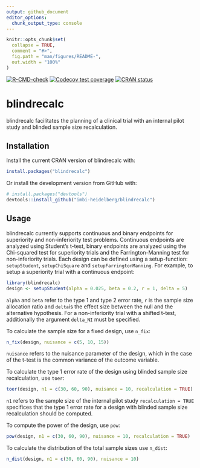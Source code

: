 ```yaml
---
output: github_document
editor_options: 
  chunk_output_type: console
---
```


<!-- README.md is generated from README.Rmd. Please edit that file -->

```r
knitr::opts_chunk$set(
  collapse = TRUE,
  comment = "#>",
  fig.path = "man/figures/README-",
  out.width = "100%"
)
```

<!-- badges: start -->
[![R-CMD-check](https://github.com/imbi-heidelberg/blindrecalc/workflows/R-CMD-check/badge.svg)](https://github.com/imbi-heidelberg/blindrecalc/actions)
[![Codecov test coverage](https://codecov.io/gh/imbi-heidelberg/blindrecalc/branch/master/graph/badge.svg)](https://app.codecov.io/gh/imbi-heidelberg/blindrecalc?branch=master)
[![CRAN status](https://www.r-pkg.org/badges/version/blindrecalc)](https://cran.r-project.org/package=blindrecalc)
<!-- badges: end -->

# blindrecalc


blindrecalc facilitates the planning of a clinical trial with an internal pilot study and blinded sample size recalculation.

## Installation

Install the current CRAN version of blindrecalc with:

``` r
install.packages("blindrecalc")
```

Or install the development version from GitHub with:

``` r
# install.packages("devtools")
devtools::install_github("imbi-heidelberg/blindrecalc")
```
## Usage

blindrecalc currently supports continuous and binary endpoints for superiority and non-inferiority test problems. Continuous endpoints are analyzed using Student's t-test, binary endpoints are analyzed using the Chi-squared test for superiority trials and the Farrington-Manning test for non-inferiority trials. Each design can be defined using a setup-function: `setupStudent`, `setupChiSquare` and `setupFarringtonManning`. For example, to setup a superiority trial with a continuous endpoint:

```r
library(blindrecalc)
design <- setupStudent(alpha = 0.025, beta = 0.2, r = 1, delta = 5)
```

`alpha` and `beta` refer to the type 1 and type 2 error rate, `r` is the sample size allocation ratio and `delta`is the effect size between the null and the alternative hypothesis. For a non-inferiority trial with a shifted t-test, additionally the argument `delta_NI` must be specified. 

To calculate the sample size for a fixed design, use `n_fix`:

```r
n_fix(design, nuisance = c(5, 10, 15))
```

`nuisance` refers to the nuisance parameter of the design, which in the case of the t-test is the common variance of the outcome variable.

To calculate the type 1 error rate of the design using blinded sample size recalculation, use `toer`:

```r
toer(design, n1 = c(30, 60, 90), nuisance = 10, recalculation = TRUE)
```

`n1` refers to the sample size of the internal pilot study `recalculation = TRUE` specifices that the type 1 error rate for a design with blinded sample size recalculation should be computed.

To compute the power of the design, use `pow`:

```r
pow(design, n1 = c(30, 60, 90), nuisance = 10, recalculation = TRUE)
```

To calculate the distribution of the total sample sizes use `n_dist`:

```r
n_dist(design, n1 = c(30, 60, 90), nuisance = 10)
```
